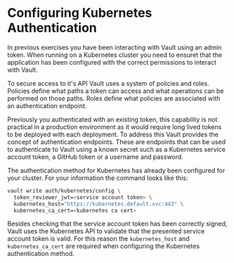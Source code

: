 # Configuring Kubernetes Authentication

In previous exercises you have been interacting with Vault using an admin token.
When running on a Kubernetes cluster you need to ensuret that the application
has been configured with the correct permissions to interact with Vault.

To secure access to it's API Vault uses a system of policies and roles. Policies
define what paths a token can access and what operations can be performed on those
paths. Roles define what policies are associated with an authentication endpoint.

Previously you authenticated with an existing token, this capability is not
practical in a production environment as it would require long lived tokens
to be deployed with each deployment.  To address this Vault provides the concept
of authentication endpoints.  These are endpoints that can be used to authenticate
to Vault using a known secret such as a Kubernetes service account token, a GitHub
token or a username and password.

The authentication method for Kubernetes has already been configured for your
cluster.  For your information the command looks like this:

```bash
vault write auth/kubernetes/config \
  token_reviewer_jwt=<service account token> \
  kubernetes_host="https://kubernetes.default.svc:443" \
  kubernetes_ca_cert=<kubernetes ca cert>
```

Besides checking that the service account token has been correctly signed, 
Vault uses the Kubernetes API to validate that the presented service account token 
is valid.  For this reason the `kubernetes_host` and `kubernetes_ca_cert` are required
when configuring the Kubernetes authentication method.
